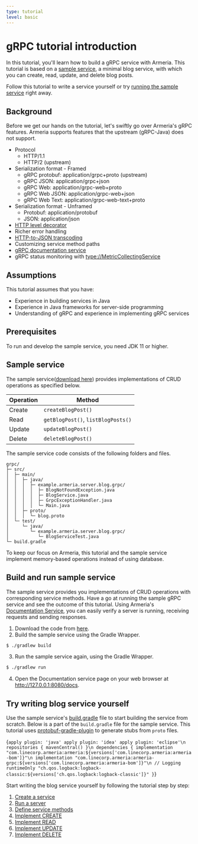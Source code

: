 ```yaml
---
type: tutorial
level: basic
---
```



# gRPC tutorial introduction

In this tutorial, you'll learn how to build a gRPC service with Armeria.
This tutorial is based on a [sample service](#sample-service), a minimal blog service, with which you can create, read, update, and delete blog posts.

Follow this tutorial to write a service yourself or try [running the sample service](#build-and-run-sample-service) right away.

## Background

Before we get our hands on the tutorial, let's swiftly go over Armeria's gRPC features.
Armeria supports features that the upstream (gRPC-Java) does not support.

- Protocol
  - HTTP/1.1
  - HTTP/2 (upstream)
- Serialization format - Framed
  - gRPC protobuf: application/grpc+proto (upstream)
  - gRPC JSON: application/grpc+json
  - gRPC Web: application/grpc-web+proto
  - gRPC Web JSON: application/grpc-web+json
  - gRPC Web Text: application/grpc-web-text+proto
- Serialization format - Unframed
  - Protobuf: application/protobuf
  - JSON: application/json
- [HTTP level decorator](/docs/server-grpc#decorating-a-grpcservice)
- Richer error handling
- [HTTP-to-JSON transcoding](https://google.aip.dev/127)
- Customizing service method paths
- [gRPC documentation service](/docs/server-docservice)
- gRPC status monitoring with <type://MetricCollectingService>

## Assumptions

This tutorial assumes that you have:

- Experience in building services in Java
- Experience in Java frameworks for server-side programming
- Understanding of gRPC and experience in implementing gRPC services

## Prerequisites

To run and develop the sample service, you need JDK 11 or higher.

## Sample service

The sample service([download here](https://github.com/line/armeria-examples/tree/main/tutorials/grpc)) provides implementations of CRUD operations as specified below.

| Operation | Method |
| -- | -- |
| Create | `createBlogPost()` |
| Read | `getBlogPost()`, `listBlogPosts()` |
| Update | `updateBlogPost()` |
| Delete | `deleteBlogPost()` |

The sample service code consists of the following folders and files.

```
grpc/
├─ src/
│  ├─ main/
│  │  ├─ java/
│  │  │  ├─ example.armeria.server.blog.grpc/
│  │  │  │  ├─ BlogNotFoundException.java
│  │  │  │  ├─ BlogService.java
│  │  │  │  ├─ GrpcExceptionHandler.java
│  │  │  │  └─ Main.java
│  │  ├─ proto/
│  │  │  └─ blog.proto
│  └─ test/
│     └─ java/
│        └─ example.armeria.server.blog.grpc/
│           └─ BlogServiceTest.java
└─ build.gradle
```

<Tip>

  To keep our focus on Armeria, this tutorial and the sample service implement memory-based operations instead of using database.

</Tip>

## Build and run sample service

The sample service provides you implementations of CRUD operations with corresponding service methods.
Have a go at running the sample gRPC service and see the outcome of this tutorial.
Using Armeria's [Documentation Service](/docs/server-docservice), you can easily verify a server is running, receiving requests and sending responses.

1. Download the code from [here](https://github.com/line/armeria-examples/tree/main/tutorials/grpc).
2. Build the sample service using the Gradle Wrapper.
  ```bash
  $ ./gradlew build
  ```
3. Run the sample service again, using the Gradle Wrapper.
  ```bash
  $ ./gradlew run
  ```
4. Open the Documentation service page on your web browser at http://127.0.0.1:8080/docs.

## Try writing blog service yourself

Use the sample service's [build.gradle](https://github.com/line/armeria-examples/blob/main/tutorials/grpc/build.gradle) file to start building the service from scratch.
Below is a part of the `build.gradle` file for the sample service.
This tutorial uses [protobuf-gradle-plugin](https://github.com/google/protobuf-gradle-plugin) to generate stubs from `proto` files.

<CodeBlock language="groovy" filename="build.gradle">{`
apply plugin: 'java'
apply plugin: 'idea'
apply plugin: 'eclipse'\n
repositories {
  mavenCentral()
}\n
dependencies {
  implementation "com.linecorp.armeria:armeria:${versions['com.linecorp.armeria:armeria-bom']}"\n
  implementation "com.linecorp.armeria:armeria-grpc:${versions['com.linecorp.armeria:armeria-bom']}"\n
  // Logging
  runtimeOnly "ch.qos.logback:logback-classic:${versions['ch.qos.logback:logback-classic']}"
}
`}</CodeBlock>

Start writing the blog service yourself by following the tutorial step by step:

1. [Create a service](/tutorials/grpc/blog/create-service)
2. [Run a server](/tutorials/grpc/blog/run-server)
3. [Define service methods](/tutorials/grpc/blog/define-service-methods)
4. [Implement CREATE](/tutorials/grpc/blog/implement-create)
5. [Implement READ](/tutorials/grpc/blog/implement-read)
6. [Implement UPDATE](/tutorials/grpc/blog/implement-update)
7. [Implement DELETE](/tutorials/grpc/blog/implement-delete)


